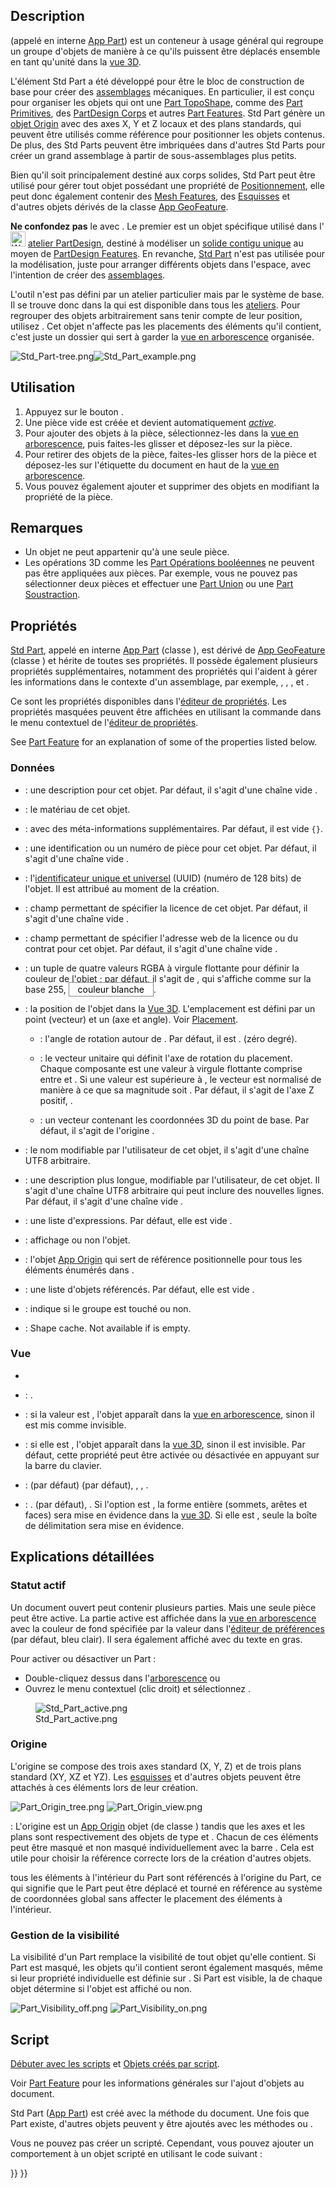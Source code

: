 <languages/>

{{Docnav/fr
|
|[[Part_CoordinateSystem/fr|Système de coordonnées]]
|[[Std_Base/fr|Std Base]]
|IconL=
|IconR=Part_CoordinateSystem.svg
|IconC=Freecad.svg
}}

{{GuiCommand/fr
|Name=Std Part
|Name/fr=Std Part
|Workbenches=Tous
|MenuLocation=Aucun
|Version=0.17
|SeeAlso=[[Std_Group/fr|Std Groupe]], [[PartDesign_Body/fr|PartDesign Corps]]
}}

==Description==

{{Button|[[File:Std_Part.svg|16px]] [[Std_Part/fr|Std Part]]}} (appelé en interne [[App_Part/fr|App Part]]) est un conteneur à usage général qui regroupe un groupe d'objets de manière à ce qu'ils puissent être déplacés ensemble en tant qu'unité dans la [[3D_view/fr|vue 3D]].

L'élément Std Part a été développé pour être le bloc de construction de base pour créer des [[assembly/fr|assemblages]] mécaniques. En particulier, il est conçu pour organiser les objets qui ont une [[Part_TopoShape/fr|Part TopoShape]], comme des [[Part_CreatePrimitives/fr|Part Primitives]], des [[PartDesign_Body/fr|PartDesign Corps]] et autres [[Part_Feature/fr|Part Features]]. Std Part génère un [[#Origine|objet Origin]] avec des axes X, Y et Z locaux et des plans standards, qui peuvent être utilisés comme référence pour positionner les objets contenus. De plus, des Std Parts peuvent être imbriquées dans d'autres Std Parts pour créer un grand assemblage à partir de sous-assemblages plus petits.

Bien qu'il soit principalement destiné aux corps solides, Std Part peut être utilisé pour gérer tout objet possédant une propriété de [[Placement/fr|Positionnement]], elle peut donc également contenir des [[Mesh_Feature/fr|Mesh Features]], des [[Sketch/fr|Esquisses]] et d'autres objets dérivés de la classe [[App_GeoFeature/fr|App GeoFeature]].

'''Ne confondez pas''' le {{Button|[[File:PartDesign_Body.svg|16px]] [[PartDesign_Body/fr|PartDesign Corps]]}} avec {{Button|[[File:Std_Part.svg|16px]] [[Std_Part/fr|Std Part]]}}. Le premier est un objet spécifique utilisé dans l'[[File:Workbench_PartDesign.svg|24px]] [[PartDesign_Workbench/fr|atelier PartDesign]], destiné à modéliser un [[PartDesign_Body/fr#Solide_contigu_unique|solide contigu unique]] au moyen de [[PartDesign_Feature/fr|PartDesign Features]]. En revanche, [[Std_Part|Std Part]] n'est pas utilisée pour la modélisation, juste pour arranger différents objets dans l'espace, avec l'intention de créer des [[assembly/fr|assemblages]].

L'outil {{Button|[[File:Std_Part.svg|16px]] [[Std_Part/fr|Std Part]]}} n'est pas défini par un atelier particulier mais par le système de base. Il se trouve donc dans la {{MenuCommand|structure toolbar}} qui est disponible dans tous les [[Workbenches/fr|ateliers]]. Pour regrouper des objets arbitrairement sans tenir compte de leur position, utilisez {{Button|[[File:Std_Group.svg|16px]] [[Std_Group/fr|Std Groupe]]}}. Cet objet n'affecte pas les placements des éléments qu'il contient, c'est juste un dossier qui sert à garder la [[Tree_view/fr|vue en arborescence]] organisée.

[[File:Std Part-tree.png]][[File:Std Part example.png]]

{{Caption|À gauche : éléments à l'intérieur d'un Std Part dans la [[Tree_view/fr|vue en arborescence]].<br/>À droite : les objets positionnés dans l'espace et référencés par rapport à l'origine de Std Part.}}

<span id="Usage"></span>
==Utilisation==

# Appuyez sur le bouton {{Button|[[File:Std_Part.svg|16px]] [[Std_Part/fr|Créer une pièce]]}}.
# Une pièce vide est créée et devient automatiquement ''[[#Statut_actif|active]]''.
# Pour ajouter des objets à la pièce, sélectionnez-les dans la [[Tree_view/fr|vue en arborescence]], puis faites-les glisser et déposez-les sur la pièce.
# Pour retirer des objets de la pièce, faites-les glisser hors de la pièce et déposez-les sur l'étiquette du document en haut de la [[Tree_view/fr|vue en arborescence]].
# Vous pouvez également ajouter et supprimer des objets en modifiant la propriété {{PropertyData|Group}} de la pièce.

<span id="Notes"></span>
== Remarques ==

* Un objet ne peut appartenir qu'à une seule pièce.
* Les opérations 3D comme les [[Part_Boolean/fr|Part Opérations booléennes]] ne peuvent pas être appliquées aux pièces. Par exemple, vous ne pouvez pas sélectionner deux pièces et effectuer une [[Part_Fuse/fr|Part Union]] ou une [[Part_Cut/fr|Part Soustraction]].

<span id="Properties"></span>
==Propriétés==

<div class="mw-translate-fuzzy">
[[Std_Part/fr|Std Part]], appelé en interne [[App_Part/fr|App Part]] (classe {{incode|App::Part}}), est dérivé de [[App_GeoFeature/fr|App GeoFeature]] (classe {{incode|App::GeoFeature}}) et hérite de toutes ses propriétés. Il possède également plusieurs propriétés supplémentaires, notamment des propriétés qui l'aident à gérer les informations dans le contexte d'un assemblage, par exemple, {{PropertyData|Type}}, {{PropertyData|Id}}, {{PropertyData|License}}, {{PropertyData|LicenseURL}} et {{PropertyData|Group}}.
</div>

Ce sont les propriétés disponibles dans l'[[Property_editor/fr|éditeur de propriétés]]. Les propriétés masquées peuvent être affichées en utilisant la commande {{MenuCommand|Afficher les propriétés cachées}} dans le menu contextuel de l'[[Property_editor/fr|éditeur de propriétés]].

See [[Part_Feature#Properties|Part Feature]] for an explanation of some of the properties listed below.

<span id="Data"></span>
=== Données ===

{{TitleProperty|Base}}

<div class="mw-translate-fuzzy">
* {{PropertyData|Type|String}} : une description pour cet objet. Par défaut, il s'agit d'une chaîne vide {{value|""}}.
* {{PropertyData|Material|Link}} : le matériau de cet objet.
* {{PropertyData|Meta|Map|Hidden}} : avec des méta-informations supplémentaires. Par défaut, il est vide <code>{}</code>.
* {{PropertyData|Id|String}} : une identification ou un numéro de pièce pour cet objet. Par défaut, il s'agit d'une chaîne vide {{value|""}}.
* {{PropertyData|Uid|UUID|Hidden}} : l'[https://fr.wikipedia.org/wiki/Universally_unique_identifier identificateur unique et universel] (UUID) (numéro de 128 bits) de l'objet. Il est attribué au moment de la création.
* {{PropertyData|License|String}} : champ permettant de spécifier la licence de cet objet. Par défaut, il s'agit d'une chaîne vide {{value|""}}.
* {{PropertyData|LicenseURL|String}} : champ permettant de spécifier l'adresse web de la licence ou du contrat pour cet objet. Par défaut, il s'agit d'une chaîne vide {{value|""}}.
* {{PropertyData|Color|Color}} : un tuple de quatre valeurs RGBA à virgule flottante {{value|(r,g,b,a)}} pour définir la couleur de l'objet ; par défaut, il s'agit de {{value|(1.0, 1.0, 1.0, 1.0)}}, qui s'affiche comme {{value|[255,255,255]}} sur la base 255, <span style="background-color:#fff ; color:#000 ; border : 1px solid #888888; width:3em; height:12pt; padding: 2px 1em 2px;">couleur blanche</span>.
* {{PropertyData|Placement|Placement}} : la position de l'objet dans la [[3D_view/fr|Vue 3D]]. L'emplacement est défini par un point {{incode|Base}} (vecteur) et un {{incode|Rotation}} (axe et angle). Voir [[Placement/fr|Placement]].
** {{PropertyData|Angle}} : l'angle de rotation autour de {{PropertyData|Axis}}. Par défaut, il est {{value|0°}}. (zéro degré).
** {{PropertyData|Axis}} : le vecteur unitaire qui définit l'axe de rotation du placement. Chaque composante est une valeur à virgule flottante comprise entre {{value|0}} et {{value|1}}. Si une valeur est supérieure à {{value|1}}, le vecteur est normalisé de manière à ce que sa magnitude soit {{value|1}}. Par défaut, il s'agit de l'axe Z positif, {{value|(0, 0, 1)}}.
** {{PropertyData|Position}} : un vecteur contenant les coordonnées 3D du point de base. Par défaut, il s'agit de l'origine {{value|(0, 0, 0)}}.
* {{PropertyData|Label|String}} : le nom modifiable par l'utilisateur de cet objet, il s'agit d'une chaîne UTF8 arbitraire.
* {{PropertyData|Label2|String|Hidden}} : une description plus longue, modifiable par l'utilisateur, de cet objet. Il s'agit d'une chaîne UTF8 arbitraire qui peut inclure des nouvelles lignes. Par défaut, il s'agit d'une chaîne vide {{value|""}}.
* {{PropertyData|Expression Engine|ExpressionEngine|Hidden}} : une liste d'expressions. Par défaut, elle est vide {{value|[]}}.
* {{PropertyData|Visibility|Bool|Hidden}} : affichage ou non l'objet.
* {{PropertyData|Origin|Link|Hidden}} : l'objet [[App_OriginGroupExtension|App Origin]] qui sert de référence positionnelle pour tous les éléments énumérés dans {{PropertyData|Group}}.
* {{PropertyData|Group|LinkList}} : une liste d'objets référencés. Par défaut, elle est vide {{value|[]}}.
* {{PropertyData|_Group Touched|Bool|Hidden}} : indique si le groupe est touché ou non.
</div>

{{TitleProperty|Part}}

* {{PropertyData|_ Part_ Shape Cache|ShapeCache|Hidden}}: Shape cache. Not available if {{PropertyData|Group}} is empty.

<span id="View"></span>
=== Vue ===

{{TitleProperty|Base}}

* {{PropertyView|Transform Origin|Placement|Hidden}}

{{TitleProperty|Display Options}}

<div class="mw-translate-fuzzy">
* {{PropertyView|Display Mode|Enumeration}} : {{value|Group}}.
* {{PropertyView|Show In Tree|Bool}} : si la valeur est {{TRUE}}, l'objet apparaît dans la [[Tree_view/fr|vue en arborescence]], sinon il est mis comme invisible.
* {{PropertyView|Visibility|Bool}} : si elle est {{TRUE}}, l'objet apparaît dans la [[3D_view/fr|vue 3D]], sinon il est invisible. Par défaut, cette propriété peut être activée ou désactivée en appuyant sur la barre {{KEY|Espace}} du clavier.
</div>

{{TitleProperty|Selection}}

<div class="mw-translate-fuzzy">
* {{PropertyView|On Top When Selected|Enumeration}} : {{value|Disabled}} (par défaut) (par défaut), {{value|Enabled}}, {{value|Object}}, {{value|Element}}.
* {{PropertyView|Selection Style|Enumeration}} : {{value|Shape}}. (par défaut), {{value|BoundBox}}. Si l'option est {{value|Shape}}, la forme entière (sommets, arêtes et faces) sera mise en évidence dans la [[3D_view/fr|vue 3D]]. Si elle est {{value|BoundBox}}, seule la boîte de délimitation sera mise en évidence.
</div>

<span id="Detailed_explanation"></span>
==Explications détaillées==

<span id="Active_status"></span>
=== Statut actif ===

Un document ouvert peut contenir plusieurs parties. Mais une seule pièce peut être active. La partie active est affichée dans la [[Tree_view/fr|vue en arborescence]] avec la couleur de fond spécifiée par la valeur {{MenuCommand|Contenant actif}} dans l'[[Preferences_Editor/fr#Couleurs|éditeur de préférences]] (par défaut, bleu clair). Il sera également affiché avec du texte en gras.

Pour activer ou désactiver un Part :
* Double-cliquez dessus dans l'[[Tree_view/fr|arborescence]] ou
* Ouvrez le menu contextuel (clic droit) et sélectionnez {{MenuCommand|Activer/désactiver l'objet}}.

[[File:Std_Part_active.png]]

{{Caption|Document avec deux Std Parts, dont le second est actif.}}

<span id="Origin"></span>
=== Origine ===

L'origine se compose des trois axes standard (X, Y, Z) et de trois plans standard (XY, XZ et YZ). Les [[Sketch/fr|esquisses]] et d'autres objets peuvent être attachés à ces éléments lors de leur création.

[[File:Part_Origin_tree.png]] [[File:Part_Origin_view.png]]

{{Caption|À gauche : Part Origin dans la [[Tree_view/fr|vue en arborescence]].<br/>À droite : représentation des éléments Origin dans la [[3D_view/fr|vue 3D]].}}

{{Emphasis|Remarque}} : L'origine est un [[App_OriginGroupExtension/fr|App Origin]] objet (de classe {{incode|App::Origin}}) tandis que les axes et les plans sont respectivement des objets de type {{incode|App::Line}} et {{incode|App::Plane}}. Chacun de ces éléments peut être masqué et non masqué individuellement avec la barre {{KEY|Espace}}. Cela est utile pour choisir la référence correcte lors de la création d'autres objets.

{{Emphasis|Remarque 2 :}} tous les éléments à l'intérieur du Part sont référencés à l'origine du Part, ce qui signifie que le Part peut être déplacé et tourné en référence au système de coordonnées global sans affecter le placement des éléments à l'intérieur.

<span id="Visibility_Management"></span>
=== Gestion de la visibilité ===

La visibilité d'un Part remplace la visibilité de tout objet qu'elle contient. Si Part est masqué, les objets qu'il contient seront également masqués, même si leur propriété individuelle {{PropertyView|Visibility}} est définie sur {{TRUE}}. Si Part est visible, la {{PropertyView|Visibility}} de chaque objet détermine si l'objet est affiché ou non.

[[File:Part_Visibility_off.png]] [[File:Part_Visibility_on.png]]
{{Caption|La visibilité de Std Part détermine si les objets regroupés sous lui sont affichés dans la [[3D view/fr|vue 3D]] ou non.<br/>À gauche : Part est masqué, donc aucun des objets ne sera affiché dans la [[3D view/fr|vue 3D]].<br/>À droite : Part est visible, donc chaque objet contrôle sa propre visibilité.}}

<span id="Scripting"></span>
== Script ==

{{Emphasis|Voir aussi :}} [[FreeCAD_Scripting_Basics/fr|Débuter avec les scripts]] et [[Scripted_objects/fr|Objets créés par script]].

Voir [[Part_Feature/fr|Part Feature]] pour les informations générales sur l'ajout d'objets au document.

Std Part ([[App_Part/fr|App Part]]) est créé avec la méthode {{incode|addObject()}} du document. Une fois que Part existe, d'autres objets peuvent y être ajoutés avec les méthodes {{incode|addObject()}} ou {{incode|addObjects()}}.

{{Code|code=
import FreeCAD as App

doc = App.newDocument()
part = App.ActiveDocument.addObject("App::Part", "Part")

obj1 = App.ActiveDocument.addObject("PartDesign::Body", "Body")
obj2 = App.ActiveDocument.addObject("Part::Box", "Box")

part.addObjects([obj1, obj2])
App.ActiveDocument.recompute()
}}

Vous ne pouvez pas créer un {{incode|App::Part}} scripté. Cependant, vous pouvez ajouter un comportement {{incode|App::Part}} à un objet {{incode|Part::FeaturePython}} scripté en utilisant le code suivant :

{{Code|code=
class MyGroup(object):
    def __init__(self, obj=None):
        self.Object = obj
        if obj:
            self.attach(obj)

    def dumps(self):
        return

    def loads(self, _state):
        return

    def attach(self, obj):
        obj.addExtension("App::OriginGroupExtensionPython")
        obj.Origin = FreeCAD.ActiveDocument.addObject("App::Origin", "Origin")

    def onDocumentRestored(self, obj):
        self.Object = obj

class ViewProviderMyGroup(object):
    def __init__(self, vobj=None):
        if vobj:
            vobj.Proxy = self
            self.attach(vobj)
        else:
            self.ViewObject = None

    def attach(self, vobj):
        vobj.addExtension("Gui::ViewProviderOriginGroupExtensionPython")
        self.ViewObject = vobj

    def dumps(self):
        return None

    def loads(self, _state):
        return None

App.ActiveDocument.addObject("Part::FeaturePython",
                             "Group",
                             MyGroup(),
                             ViewProviderMyGroup(),
                             True)
}}


{{Docnav/fr
|
|[[Part_CoordinateSystem/fr|Système de coordonnées]]
|[[Std_Base/fr|Std Base]]
|IconL=
|IconR=Part_CoordinateSystem.svg
|IconC=Freecad.svg
}}

{{Std_Base_navi{{#translation:}}}}
{{Userdocnavi{{#translation:}}}}